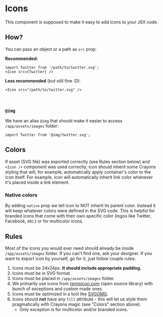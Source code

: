 # Icons

This component is supposed to make it easy to add icons to your JSX code.

## How?

You can pass an object or a path as `src` prop:

**Recommended:**

```
import Twitter from '/path/to/twitter.svg';
<Icon src={Twitter} />
```

**Less recommended** (but still fine :D):

```
<Icon src="/path/to/twitter.svg" />
```
<br />

### `@img`

We have an alias `@img` that should make it easier to access `/app/assets/images` folder:

```
import Twitter from '@img/twitter.svg';
```


## Colors

If asset (SVG file) was exported correctly (see Rules section below) and `<Icon />` component was used correctly, 
icon should inherit some Crayons styling that will, for example, automatically apply container's color to the icon itself. 
For example, icon will automatically inherit link color whenever it's placed inside a link element.

### Native colors

By adding `native` prop we tell icon to NOT inherit its parent color.
Instead it will keep whatever colors were defined in the SVG code. 
This is helpful for branded icons that come with their own specific color (logos like Twitter, Facebook, etc.) or for multicolor icons.

## Rules

Most of the icons you would ever need should already be inside `/app/assets/images` folder. If you can't find one, ask your designer.
If you want to export icon by yourself, go for it, just follow couple rules:

1. Icons must be 24x24px. **It should include appropriate padding.**
2. Icons must be in SVG format.
3. Icons must be placed in `/app/assets/images` folder.
4. We primarily use icons from [remixicon.com](http://remixicon.com/) (open source library) with bunch of exceptions and custom made ones.
5. Icons must be optimized in a tool like [SVGOMG](https://jakearchibald.github.io/svgomg/).
6. Icons should **not** have any `fill` attribute - this will let us style them pragmatically with Crayons magic (see "Colors" section above).
    - Only exception is for multicolor and/or branded icons.
